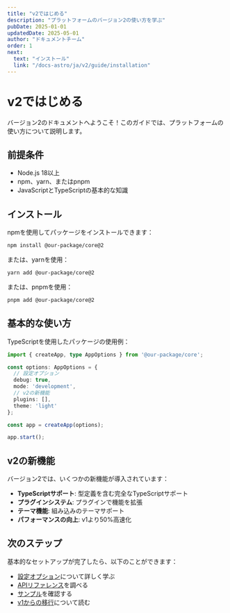 ```yaml
---
title: "v2ではじめる"
description: "プラットフォームのバージョン2の使い方を学ぶ"
pubDate: 2025-01-01
updatedDate: 2025-05-01
author: "ドキュメントチーム"
order: 1
next:
  text: "インストール"
  link: "/docs-astro/ja/v2/guide/installation"
---
```


# v2ではじめる

バージョン2のドキュメントへようこそ！このガイドでは、プラットフォームの使い方について説明します。

## 前提条件

- Node.js 18以上
- npm、yarn、またはpnpm
- JavaScriptとTypeScriptの基本的な知識

## インストール

npmを使用してパッケージをインストールできます：

```bash
npm install @our-package/core@2
```

または、yarnを使用：

```bash
yarn add @our-package/core@2
```

または、pnpmを使用：

```bash
pnpm add @our-package/core@2
```

## 基本的な使い方

TypeScriptを使用したパッケージの使用例：

```typescript
import { createApp, type AppOptions } from '@our-package/core';

const options: AppOptions = {
  // 設定オプション
  debug: true,
  mode: 'development',
  // v2の新機能
  plugins: [],
  theme: 'light'
};

const app = createApp(options);

app.start();
```

## v2の新機能

バージョン2では、いくつかの新機能が導入されています：

- **TypeScriptサポート**: 型定義を含む完全なTypeScriptサポート
- **プラグインシステム**: プラグインで機能を拡張
- **テーマ機能**: 組み込みのテーマサポート
- **パフォーマンスの向上**: v1より50%高速化

## 次のステップ

基本的なセットアップが完了したら、以下のことができます：

- [設定オプション](/docs-astro/ja/v2/guide/configuration)について詳しく学ぶ
- [APIリファレンス](/docs-astro/ja/v2/api/reference)を調べる
- [サンプル](/docs-astro/ja/v2/examples)を確認する
- [v1からの移行](/docs-astro/ja/v2/guide/migration)について読む
